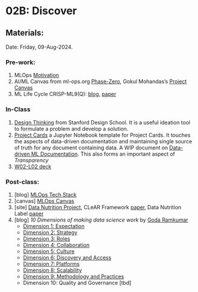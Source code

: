 # 02B: Discover {.unnumbered}

## Materials:
Date: Friday, 09-Aug-2024.

### Pre-work:

1. MLOps [Motivation](https://ml-ops.org/content/motivation)
2. AI/ML Canvas from ml-ops.org [Phase-Zero](https://ml-ops.org/content/phase-zero), Gokul Mohandas's [Project Canvas](https://madewithml.com/courses/mlops/product-design/#template)
3. ML Life Cycle CRISP-ML9(Q): [blog](https://ml-ops.org/content/crisp-ml), [paper](https://arxiv.org/abs/2003.05155)



### In-Class

1. [Design Thinking](https://web.stanford.edu/~mshanks/MichaelShanks/files/509554.pdf) from Stanford Design School. It is a useful ideation tool to formulate a problem and develop a solution.
2. [Project Cards](./../resources/project-card.ipynb) a Jupyter Notebook template for Project Cards. It touches the aspects of data-driven documentation and maintaining single source of truth for any document containing data. A WIP document on [Data-driven ML Documentation](./../documentation.qmd). This also forms an important aspect of _Transparency_
3. [W02-L02 deck](https://docs.google.com/presentation/d/1_ShGywdAF3_PDzF2GTWk-yf_cxo4HSoW9WQvc_nsoIM/edit?usp=sharing)


### Post-class:

1. \[blog\] [MLOps Tech Stack](https://ml-ops.org/content/mlops-stack-canvas)
2. \[canvas\] [MLOps Canvas](https://miro.com/app/board/o9J_lfoc4Hg=/)
3. \[site\] [Data Nutrition Project](https://datanutrition.org/), CLeAR Framework [paper](https://shorensteincenter.org/clear-documentation-framework-ai-transparency-recommendations-practitioners-context-policymakers/), Data Nutrition Label [paper](https://arxiv.org/abs/1805.03677)
4. \[blog\] _10 Dimensions of making data science work_ by [Goda Ramkumar](https://www.linkedin.com/in/godaramkumar/)
    - [Dimension 1: Expectation](https://medium.datadriveninvestor.com/10-dimensions-of-making-data-science-work-2057183f0770)
    - [Dimension 2: Strategy](https://medium.datadriveninvestor.com/10-dimensions-of-making-data-science-work-3be4358a991d)
    - [Dimension 3: Roles ](https://medium.datadriveninvestor.com/10-dimensions-of-making-data-science-work-part-3-cd628818de8c)
    - [Dimension 4: Collaboration](https://medium.datadriveninvestor.com/10-dimensions-of-making-data-science-work-part-4-6ae8a7a3823)
    - [Dimension 5: Culture](https://medium.datadriveninvestor.com/10-dimensions-of-making-data-science-work-79778a970498)
    - [Dimension 6: Discovery and Access](https://medium.datadriveninvestor.com/10-dimensions-of-making-data-science-work-part-6-a34aa698bf6f)
    - [Dimension 7: Platforms](https://medium.datadriveninvestor.com/10-dimensions-of-making-data-science-work-part-7-7f1fc08a4477)
    - [Dimension 8: Scalability](https://medium.datadriveninvestor.com/10-dimensions-of-making-data-science-work-part-8-ff1d672b7571)
    - [Dimension 9: Methodology and Practices](https://medium.datadriveninvestor.com/10-dimensions-of-making-data-science-work-part-9-db3fa63bb97c)
    - Dimension 10: Quality and Governance [tbd]

